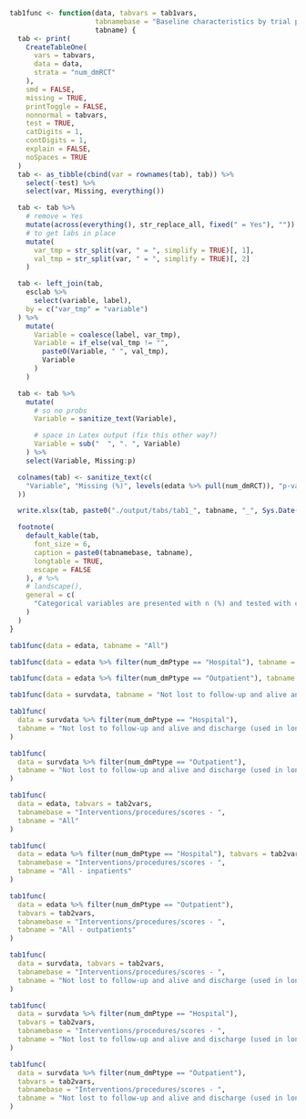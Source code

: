 ```r

tab1func <- function(data, tabvars = tab1vars,
                     tabnamebase = "Baseline characteristics by trial participation - ",
                     tabname) {
  tab <- print(
    CreateTableOne(
      vars = tabvars,
      data = data,
      strata = "num_dmRCT"
    ),
    smd = FALSE,
    missing = TRUE,
    printToggle = FALSE,
    nonnormal = tabvars,
    test = TRUE,
    catDigits = 1,
    contDigits = 1,
    explain = FALSE,
    noSpaces = TRUE
  )
  tab <- as_tibble(cbind(var = rownames(tab), tab)) %>%
    select(-test) %>%
    select(var, Missing, everything())

  tab <- tab %>%
    # remove = Yes
    mutate(across(everything(), str_replace_all, fixed(" = Yes"), "")) %>%
    # to get labs in place
    mutate(
      var_tmp = str_split(var, " = ", simplify = TRUE)[, 1],
      val_tmp = str_split(var, " = ", simplify = TRUE)[, 2]
    )

  tab <- left_join(tab,
    esclab %>%
      select(variable, label),
    by = c("var_tmp" = "variable")
  ) %>%
    mutate(
      Variable = coalesce(label, var_tmp),
      Variable = if_else(val_tmp != "",
        paste0(Variable, " ", val_tmp),
        Variable
      )
    )

  tab <- tab %>%
    mutate(
      # so no probs
      Variable = sanitize_text(Variable),

      # space in Latex output (fix this other way?)
      Variable = sub("  ", ". ", Variable)
    ) %>%
    select(Variable, Missing:p)

  colnames(tab) <- sanitize_text(c(
    "Variable", "Missing (%)", levels(edata %>% pull(num_dmRCT)), "p-value"
  ))

  write.xlsx(tab, paste0("./output/tabs/tab1_", tabname, "_", Sys.Date(), ".xlsx"), rowNames = FALSE, overwrite = TRUE)

  footnote(
    default_kable(tab,
      font_size = 6,
      caption = paste0(tabnamebase, tabname),
      longtable = TRUE,
      escape = FALSE
    ), # %>%
    # landscape(),
    general = c(
      "Categorical variables are presented with n (%) and tested with chi-square test and continuous variables with median [q1-q3] and tested with Kruskal-Wallis test."
    )
  )
}
```

```r
tab1func(data = edata, tabname = "All")
```

\clearpage

```r
tab1func(data = edata %>% filter(num_dmPtype == "Hospital"), tabname = "All - inpatients")
```

\clearpage

```r
tab1func(data = edata %>% filter(num_dmPtype == "Outpatient"), tabname = "All - outpatients")
```

\clearpage

```r
tab1func(data = survdata, tabname = "Not lost to follow-up and alive and discharge (used in long-term outcome analysis)")
```

\clearpage

```r
tab1func(
  data = survdata %>% filter(num_dmPtype == "Hospital"),
  tabname = "Not lost to follow-up and alive and discharge (used in long-term outcome analysis) - inpatients"
)
```

\clearpage

```r
tab1func(
  data = survdata %>% filter(num_dmPtype == "Outpatient"),
  tabname = "Not lost to follow-up and alive and discharge (used in long-term outcome analysis) - outpatients"
)
```

\clearpage

```r
tab1func(
  data = edata, tabvars = tab2vars,
  tabnamebase = "Interventions/procedures/scores - ",
  tabname = "All"
)
```

\clearpage

```r
tab1func(
  data = edata %>% filter(num_dmPtype == "Hospital"), tabvars = tab2vars,
  tabnamebase = "Interventions/procedures/scores - ",
  tabname = "All - inpatients"
)
```

\clearpage

```r
tab1func(
  data = edata %>% filter(num_dmPtype == "Outpatient"),
  tabvars = tab2vars,
  tabnamebase = "Interventions/procedures/scores - ",
  tabname = "All - outpatients"
)
```

\clearpage

```r
tab1func(
  data = survdata, tabvars = tab2vars,
  tabnamebase = "Interventions/procedures/scores - ",
  tabname = "Not lost to follow-up and alive and discharge (used in long-term outcome analysis)"
)
```

\clearpage

```r
tab1func(
  data = survdata %>% filter(num_dmPtype == "Hospital"),
  tabvars = tab2vars,
  tabnamebase = "Interventions/procedures/scores - ",
  tabname = "Not lost to follow-up and alive and discharge (used in long-term outcome analysis) - inpatients"
)
```

\clearpage

```r
tab1func(
  data = survdata %>% filter(num_dmPtype == "Outpatient"),
  tabvars = tab2vars,
  tabnamebase = "Interventions/procedures/scores - ",
  tabname = "Not lost to follow-up and alive and discharge (used in long-term outcome analysis) - outpatients"
)
```
